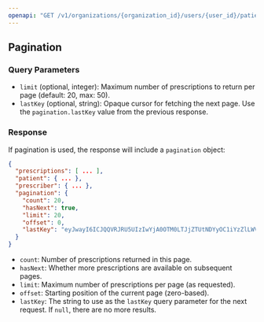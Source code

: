 ```yaml
---
openapi: "GET /v1/organizations/{organization_id}/users/{user_id}/patients/{patient_id}/prescriptions"
---
```


## Pagination

### Query Parameters

- `limit` (optional, integer): Maximum number of prescriptions to return per page (default: 20, max: 50).
- `lastKey` (optional, string): Opaque cursor for fetching the next page. Use the `pagination.lastKey` value from the previous response.

### Response

If pagination is used, the response will include a `pagination` object:

```json
{
  "prescriptions": [ ... ],
  "patient": { ... },
  "prescriber": { ... },
  "pagination": {
    "count": 20,
    "hasNext": true,
    "limit": 20,
    "offset": 0,
    "lastKey": "eyJwayI6ICJQQVRJRU5UIzIwYjA0OTM0LTJjZTUtNDYyOC1iYzZlLWVhMWNkM2I3MjllMyIsICJzayI6ICIyMDI1LTA1LTAyVDA1OjU5OjI3LjM0NFo..."
  }
}
```

- `count`: Number of prescriptions returned in this page.
- `hasNext`: Whether more prescriptions are available on subsequent pages.
- `limit`: Maximum number of prescriptions per page (as requested).
- `offset`: Starting position of the current page (zero-based).
- `lastKey`: The string to use as the `lastKey` query parameter for the next request. If `null`, there are no more results.
